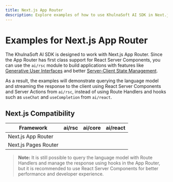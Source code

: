 ```yaml
---
title: Next.js App Router
description: Explore examples of how to use KhulnaSoft AI SDK in Next.js App Router Application.
---
```


# Examples for Next.js App Router

The KhulnaSoft AI SDK is designed to work with Next.js App Router. Since the App Router has first class support for React Server Components, you can use the `ai/rsc` module to build applications with features like [Generative User Interfaces](/docs/ai-sdk-rsc) and better [Server-Client State Management](/docs/ai-sdk-rsc/generative-ui-state).

As a result, the examples will demonstrate querying the language model and streaming the response to the client using React Server Components and Server Actions from `ai/rsc`, instead of using Route Handlers and hooks such as `useChat` and `useCompletion` from `ai/react`.

## Next.js Compatibility

| Framework            | ai/rsc   | ai/core  | ai/react |
| -------------------- | -------- | -------- | -------- |
| Next.js App Router   | <Check/> | <Check/> | <Check/> |
| Next.js Pages Router | <Cross/> | <Check/> | <Check/> |

> **Note:** It is still possible to query the language model with Route Handlers and manage the response using hooks in the App Router, but it is recommended to use React Server Components for better performance and developer experience.
